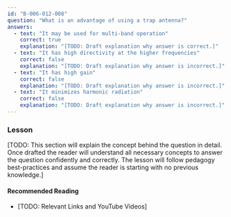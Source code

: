 ```yaml
---
id: "B-006-012-008"
question: "What is an advantage of using a trap antenna?"
answers:
  - text: "It may be used for multi-band operation"
    correct: true
    explanation: "[TODO: Draft explanation why answer is correct.]"
  - text: "It has high directivity at the higher frequencies"
    correct: false
    explanation: "[TODO: Draft explanation why answer is incorrect.]"
  - text: "It has high gain"
    correct: false
    explanation: "[TODO: Draft explanation why answer is incorrect.]"
  - text: "It minimizes harmonic radiation"
    correct: false
    explanation: "[TODO: Draft explanation why answer is incorrect.]"
---
```


### Lesson

[TODO: This section will explain the concept behind the question in detail. Once drafted the reader will understand all necessary concepts to answer the question confidently and correctly. The lesson will follow pedagogy best-practices and assume the reader is starting with no previous knowledge.]

#### Recommended Reading

- [TODO: Relevant Links and YouTube Videos]
